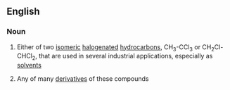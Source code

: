 ==English==

===Noun===
{{en-noun|head=[[trichloro]][[ethane]]}}

#{{organic compound}} Either of two [[isomeric]] [[halogenated]] [[hydrocarbon]]s, CH<sub>3</sub>-CCl<sub>3</sub> or CH<sub>2</sub>Cl-CHCl<sub>2</sub>, that are used in several industrial applications, especially as [[solvent]]s
#{{organic chemistry}} Any of many [[derivative]]s of these compounds